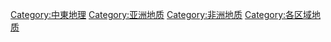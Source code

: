 [[Category:中東地理|Category:中東地理]]
[[Category:亚洲地质|Category:亚洲地质]]
[[Category:非洲地质|Category:非洲地质]]
[[Category:各区域地质|Category:各区域地质]]